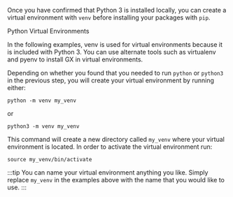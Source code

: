 Once you have confirmed that Python 3 is installed locally, you can create a virtual environment with `venv` before installing your packages with `pip`.

Python Virtual Environments

In the following examples, venv is used for virtual environments because it is included with Python 3. You can use alternate tools such as virtualenv and pyenv to install GX in virtual environments.


Depending on whether you found that you needed to run `python` or `python3` in the previous step, you will create your virtual environment by running either:

```console title="Terminal command"
python -m venv my_venv
```

or

```console title="Terminal command"
python3 -m venv my_venv
```

This command will create a new directory called `my_venv` where your virtual environment is located. In order to activate the virtual environment run:

```console title="Terminal command"
source my_venv/bin/activate
```

:::tip
You can name your virtual environment anything you like.  Simply replace `my_venv` in the examples above with the name that you would like to use.
:::